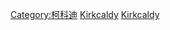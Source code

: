 {{Commons category|People of Kirkcaldy}}
{{Cat more|柯科迪}}
[[Category:柯科迪|Category:柯科迪]]
[[Category:法夫人|Kirkcaldy]]
[[Category:蘇格蘭各城市出身人物|Kirkcaldy]]